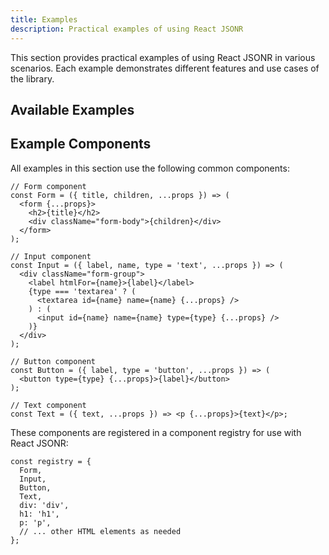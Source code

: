 ```yaml
---
title: Examples
description: Practical examples of using React JSONR
---
```


This section provides practical examples of using React JSONR in various scenarios. Each example demonstrates different features and use cases of the library.

## Available Examples

<Cards>
  <Card title="Contact Form" href="/docs/examples/contact-form" />
  <Card title="Dynamic User Profile" href="/docs/examples/user-profile" />
  <Card title="Plugin Usage" href="/docs/examples/plugin-usage" />
  <Card title="Advanced Patterns" href="/docs/examples/advanced-patterns" />
</Cards>

## Example Components

All examples in this section use the following common components:

```tsx
// Form component
const Form = ({ title, children, ...props }) => (
  <form {...props}>
    <h2>{title}</h2>
    <div className="form-body">{children}</div>
  </form>
);

// Input component
const Input = ({ label, name, type = 'text', ...props }) => (
  <div className="form-group">
    <label htmlFor={name}>{label}</label>
    {type === 'textarea' ? (
      <textarea id={name} name={name} {...props} />
    ) : (
      <input id={name} name={name} type={type} {...props} />
    )}
  </div>
);

// Button component
const Button = ({ label, type = 'button', ...props }) => (
  <button type={type} {...props}>{label}</button>
);

// Text component
const Text = ({ text, ...props }) => <p {...props}>{text}</p>;
```

These components are registered in a component registry for use with React JSONR:

```tsx
const registry = {
  Form,
  Input,
  Button,
  Text,
  div: 'div',
  h1: 'h1',
  p: 'p',
  // ... other HTML elements as needed
};
``` 
